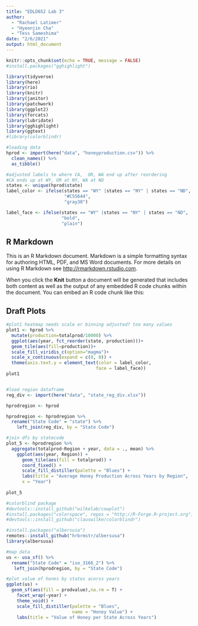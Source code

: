 ```yaml
---
title: "EDLD652 Lab 3"
author: 
  - "Rachael Latimer"
  - "Hyeonjin Cha"
  - "Tess Sameshima"
date: "2/6/2021"
output: html_document
---
```



```r
knitr::opts_chunk$set(echo = TRUE, message = FALSE)
#install.packages("gghighlight")

library(tidyverse)
library(here)
library(rio)
library(knitr)
library(janitor)
library(patchwork)
library(ggplot2)
library(forcats)
library(lubridate)
library(gghighlight)
library(ggtext)
#library(colorblindr)

```

```r


#loading data
hprod <- import(here("data", "honeyproduction.csv")) %>% 
  clean_names() %>% 
  as_tibble()

#adjusted labels to where CA,  OR, WA end up after reordering
#CA ends up at WY, OR at NY, WA at ND
states <- unique(hprod$state)
label_color <- ifelse(states == "WY" |states == "NY" | states == "ND", 
                      "#C55644",
                      "gray30")

label_face <- ifelse(states == "WY" |states == "NY" | states == "ND", 
                     "bold",
                     "plain")


```

## R Markdown

This is an R Markdown document. Markdown is a simple formatting syntax for authoring HTML, PDF, and MS Word documents. For more details on using R Markdown see <http://rmarkdown.rstudio.com>.

When you click the **Knit** button a document will be generated that includes both content as well as the output of any embedded R code chunks within the document. You can embed an R code chunk like this:


## Draft Plots
```r

#plot1 heatmap needs scale or binning adjusted? too many values
plot1 <- hprod %>% 
  mutate(production=totalprod/10000) %>% 
  ggplot(aes(year, fct_reorder(state, production)))+
  geom_tile(aes(fill=production))+
  scale_fill_viridis_c(option="magma")+
  scale_x_continuous(expand = c(0, 0)) +
  theme(axis.text.y = element_text(color = label_color,
                                  face = label_face))
plot1 
```

```r

```


```r
#load region dataframe
reg_div <- import(here("data", "state_reg_div.xlsx"))

hprodregion <- hprod

hprodregion <- hprodregion %>%   
  rename("State Code" = "state") %>% 
    left_join(reg_div, by = "State Code") 

#join dfs by statecode 
plot_5 <- hprodregion %>% 
  aggregate(totalprod~Region + year, data = ., mean) %>% 
    ggplot(aes(year, Region)) +
      geom_tile(aes(fill = totalprod)) +
      coord_fixed() +
      scale_fill_distiller(palette = "Blues") +
      labs(title = "Average Honey Production Across Years by Region",
      x = "Year")
      
plot_5
```

```r
#colorblind package
#devtools::install_github("wilkelab/cowplot")
#install.packages("colorspace", repos = "http://R-Forge.R-project.org")
#devtools::install_github("clauswilke/colorblindr")

#install.packages("albersusa")
remotes::install_github("hrbrmstr/albersusa")
library(albersusa)

#map data
us <- usa_sf() %>% 
  rename("State Code" = "iso_3166_2") %>%
   left_join(hprodregion, by = "State Code")

#plot value of hones by states acorss years
ggplot(us) +
  geom_sf(aes(fill = prodvalue),na.rm = T) +
    facet_wrap(~year) +
    theme_void() +
    scale_fill_distiller(palette = "Blues",
                         name = "Honey Value") +
    labs(title = "Value of Honey per State Across Years")


```



